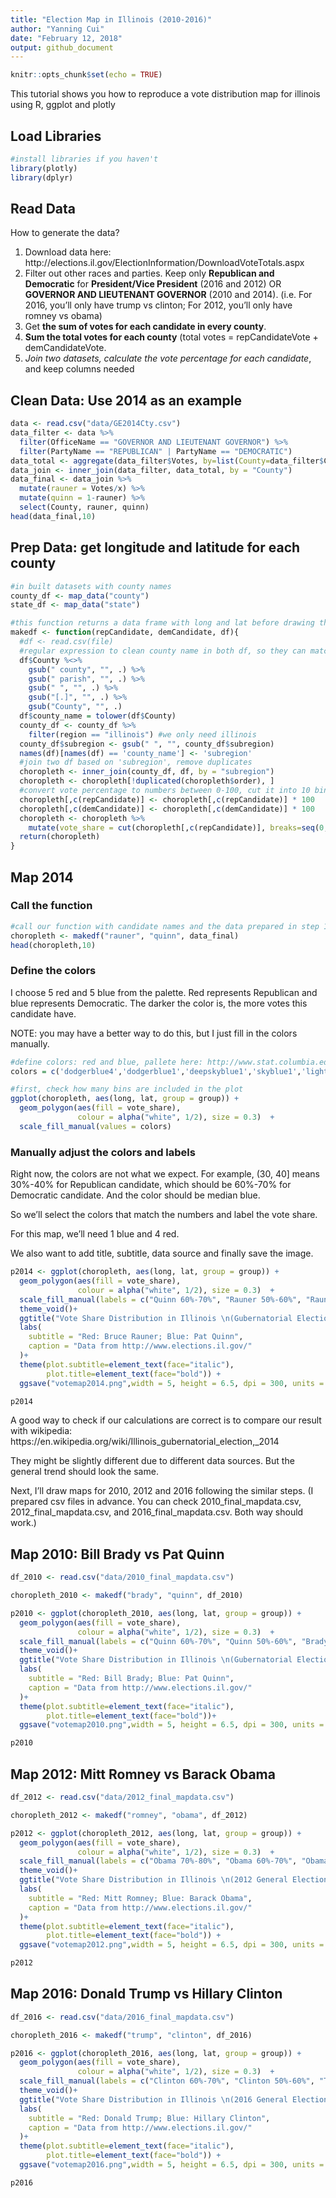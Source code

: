 ```yaml
---
title: "Election Map in Illinois (2010-2016)"
author: "Yanning Cui"
date: "February 12, 2018"
output: github_document
---
```


```r
knitr::opts_chunk$set(echo = TRUE)
```

This tutorial shows you how to reproduce a vote distribution map for illinois using R, ggplot and plotly

## Load Libraries

```r
#install libraries if you haven't
library(plotly)
library(dplyr)
```

## Read Data

How to generate the data?

1. Download data here: http://elections.il.gov/ElectionInformation/DownloadVoteTotals.aspx
2. Filter out other races and parties. Keep only **Republican and Democratic** for **President/Vice President** (2016 and 2012) OR **GOVERNOR AND LIEUTENANT GOVERNOR** (2010 and 2014). (i.e. For 2016, you'll only have trump vs clinton; For 2012, you'll only have romney vs obama) 
2. Get **the sum of votes for each candidate in every county**. 
3. **Sum the total votes for each county** (total votes = repCandidateVote + demCandidateVote.
4. *Join two datasets, calculate the vote percentage for each candidate*, and keep columns needed

## Clean Data: Use 2014 as an example

```r
data <- read.csv("data/GE2014Cty.csv")
data_filter <- data %>%
  filter(OfficeName == "GOVERNOR AND LIEUTENANT GOVERNOR") %>%
  filter(PartyName == "REPUBLICAN" | PartyName == "DEMOCRATIC")
data_total <- aggregate(data_filter$Votes, by=list(County=data_filter$County), FUN=sum)
data_join <- inner_join(data_filter, data_total, by = "County")
data_final <- data_join %>%
  mutate(rauner = Votes/x) %>%
  mutate(quinn = 1-rauner) %>%
  select(County, rauner, quinn)
head(data_final,10)
```

## Prep Data: get longitude and latitude for each county

```r
#in built datasets with county names
county_df <- map_data("county")
state_df <- map_data("state")

#this function returns a data frame with long and lat before drawing the map
makedf <- function(repCandidate, demCandidate, df){
  #df <- read.csv(file)
  #regular expression to clean county name in both df, so they can match and join
  df$County %<>%
    gsub(" county", "", .) %>%
    gsub(" parish", "", .) %>%
    gsub(" ", "", .) %>%
    gsub("[.]", "", .) %>%
    gsub("County", "", .) 
  df$county_name = tolower(df$County)
  county_df <- county_df %>%
    filter(region == "illinois") #we only need illinois
  county_df$subregion <- gsub(" ", "", county_df$subregion)
  names(df)[names(df) == 'county_name'] <- 'subregion'
  #join two df based on 'subregion', remove duplicates
  choropleth <- inner_join(county_df, df, by = "subregion")
  choropleth <- choropleth[!duplicated(choropleth$order), ]
  #convert vote percentage to numbers between 0-100, cut it into 10 bins
  choropleth[,c(repCandidate)] <- choropleth[,c(repCandidate)] * 100
  choropleth[,c(demCandidate)] <- choropleth[,c(demCandidate)] * 100
  choropleth <- choropleth %>%
    mutate(vote_share = cut(choropleth[,c(repCandidate)], breaks=seq(0,100, by=10), include.lowest=TRUE))
  return(choropleth)
}
```

## Map 2014

### Call the function

```r
#call our function with candidate names and the data prepared in step 1
choropleth <- makedf("rauner", "quinn", data_final)
head(choropleth,10)
```

### Define the colors

I choose 5 red and 5 blue from the palette. Red represents Republican and blue represents Democratic. The darker the color is, the more votes this candidate have.

NOTE: you may have a better way to do this, but I just fill in the colors manually. 

```r
#define colors: red and blue, pallete here: http://www.stat.columbia.edu/~tzheng/files/Rcolor.pdf
colors = c('dodgerblue4','dodgerblue1','deepskyblue1','skyblue1','lightskyblue1','lightcoral','indianred3','firebrick1','firebrick3','darkred')

#first, check how many bins are included in the plot
ggplot(choropleth, aes(long, lat, group = group)) +
  geom_polygon(aes(fill = vote_share), 
               colour = alpha("white", 1/2), size = 0.3)  +
  scale_fill_manual(values = colors)
```

### Manually adjust the colors and labels

Right now, the colors are not what we expect. For example, (30, 40] means 30%-40% for Republican candidate, which should be 60%-70% for Democratic candidate. And the color should be median blue.

So we'll select the colors that match the numbers and label the vote share.

For this map, we'll need 1 blue and 4 red. 

We also want to add title, subtitle, data source and finally save the image.

```r
p2014 <- ggplot(choropleth, aes(long, lat, group = group)) +
  geom_polygon(aes(fill = vote_share), 
               colour = alpha("white", 1/2), size = 0.3)  +
  scale_fill_manual(labels = c("Quinn 60%-70%", "Rauner 50%-60%", "Rauner 60%-70%", "Rauner 70%-80%", "Rauner 80%-90%"), values = c('skyblue1','lightcoral','indianred3','firebrick1','firebrick3')) +
  theme_void()+
  ggtitle("Vote Share Distribution in Illinois \n(Gubernatorial Election 2014)")+
  labs(
    subtitle = "Red: Bruce Rauner; Blue: Pat Quinn",
    caption = "Data from http://www.elections.il.gov/"
  )+
  theme(plot.subtitle=element_text(face="italic"),
        plot.title=element_text(face="bold")) +
  ggsave("votemap2014.png",width = 5, height = 6.5, dpi = 300, units = "in", device='png')

p2014
```

A good way to check if our calculations are correct is to compare our result with wikipedia:
https://en.wikipedia.org/wiki/Illinois_gubernatorial_election,_2014

They might be slightly different due to different data sources. But the general trend should look the same.

Next, I'll draw maps for 2010, 2012 and 2016 following the similar steps. (I prepared csv files in advance. You can check 2010_final_mapdata.csv, 2012_final_mapdata.csv, and 2016_final_mapdata.csv. Both way should work.)

## Map 2010: Bill Brady vs Pat Quinn

```r
df_2010 <- read.csv("data/2010_final_mapdata.csv")

choropleth_2010 <- makedf("brady", "quinn", df_2010)

p2010 <- ggplot(choropleth_2010, aes(long, lat, group = group)) +
  geom_polygon(aes(fill = vote_share), 
               colour = alpha("white", 1/2), size = 0.3)  +
  scale_fill_manual(labels = c("Quinn 60%-70%", "Quinn 50%-60%", "Brady 50%-60%", "Brady 60%-70%", "Brady 70%-80%", "Brady 80%-90%"), values = c('skyblue1','lightskyblue1','lightcoral','indianred3','firebrick1','firebrick3')) +
  theme_void()+
  ggtitle("Vote Share Distribution in Illinois \n(Gubernatorial Election 2010)")+
  labs(
    subtitle = "Red: Bill Brady; Blue: Pat Quinn",
    caption = "Data from http://www.elections.il.gov/"
  )+
  theme(plot.subtitle=element_text(face="italic"),
        plot.title=element_text(face="bold"))+
  ggsave("votemap2010.png",width = 5, height = 6.5, dpi = 300, units = "in", device='png')

p2010
```

## Map 2012: Mitt Romney vs Barack Obama

```r
df_2012 <- read.csv("data/2012_final_mapdata.csv")

choropleth_2012 <- makedf("romney", "obama", df_2012)

p2012 <- ggplot(choropleth_2012, aes(long, lat, group = group)) +
  geom_polygon(aes(fill = vote_share), 
               colour = alpha("white", 1/2), size = 0.3)  +
  scale_fill_manual(labels = c("Obama 70%-80%", "Obama 60%-70%", "Obama 50%-60%", "Romney 50%-60%", "Romney 60%-70%", "Romney 70%-80%"), values = c('deepskyblue1','skyblue1','lightskyblue1','lightcoral','indianred3','firebrick1')) +
  theme_void()+
  ggtitle("Vote Share Distribution in Illinois \n(2012 General Election)")+
  labs(
    subtitle = "Red: Mitt Romney; Blue: Barack Obama",
    caption = "Data from http://www.elections.il.gov/"
  )+
  theme(plot.subtitle=element_text(face="italic"),
        plot.title=element_text(face="bold")) +
  ggsave("votemap2012.png",width = 5, height = 6.5, dpi = 300, units = "in", device='png')

p2012
```

## Map 2016: Donald Trump vs Hillary Clinton

```r
df_2016 <- read.csv("data/2016_final_mapdata.csv")

choropleth_2016 <- makedf("trump", "clinton", df_2016)

p2016 <- ggplot(choropleth_2016, aes(long, lat, group = group)) +
  geom_polygon(aes(fill = vote_share), 
               colour = alpha("white", 1/2), size = 0.3)  +
  scale_fill_manual(labels = c("Clinton 60%-70%", "Clinton 50%-60%", "Trump 50%-60%", "Trump 60%-70%", "Trump 70%-80%","Trump 80%-90%","Trump 90%-100%"), values = c('skyblue1','lightskyblue1','lightcoral','indianred3','firebrick1','firebrick3','darkred')) +
  theme_void()+
  ggtitle("Vote Share Distribution in Illinois \n(2016 General Election)")+
  labs(
    subtitle = "Red: Donald Trump; Blue: Hillary Clinton",
    caption = "Data from http://www.elections.il.gov/"
  )+
  theme(plot.subtitle=element_text(face="italic"),
        plot.title=element_text(face="bold")) +
  ggsave("votemap2016.png",width = 5, height = 6.5, dpi = 300, units = "in", device='png')

p2016
```